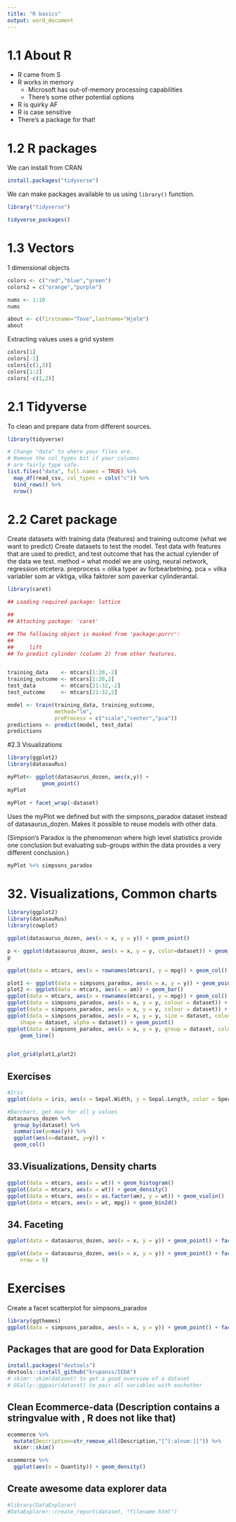 ```yaml
---
title: "R basics"
output: word_document
---
```


# 1.1 About R
- R came from S
- R works in memory
    + Microsoft has out-of-memory processing capabilities 
    + There's some other potential options
- R is quirky AF
- R is case sensitive
- There's a package for that!

# 1.2 R packages
We can install from CRAN
```r
install.packages("tidyverse")
```

We can make packages available to us using `library()` function.

```r
library("tidyverse")
```

```r
tidyverse_packages()

```

# 1.3 Vectors
1 dimensional objects

```r
colors <- c("red","blue","green")
colors2 = c("orange","purple")

nums <- 1:10
nums

about <- c(firstname="Tove",lastname="Hjelm")
about
```
Extracting values uses a grid system

```r
colors[1]
colors[-1]
colors[c(1,3)]
colors[1:2]
colors[-c(1,2)]

```
# 2.1 Tidyverse

To clean and prepare data from different sources.

```r
library(tidyverse)

# Change "data" to where your files are.
# Remove the col_types bit if your columns
# are fairly type safe.
list.files("data", full.names = TRUE) %>%
  map_df(read_csv, col_types = cols("c")) %>% 
  bind_rows() %>% 
  nrow()
```

# 2.2 Caret package
Create datasets with training data (features) and training outcome (what we want to predict)
Create datasets to test the model. Test data with features that are used to predict, and test outcome that has the actual cylender of the data we test.
method = what model we are using, neural network, regression etcetera. 
preprocess = olika typer av forbearbetning. pca = vilka variabler som ar viktiga, vilka faktorer som paverkar cylinderantal.

```r
library(caret)

## Loading required package: lattice

## 
## Attaching package: 'caret'

## The following object is masked from 'package:purrr':
## 
##     lift
## To predict cylinder (column 2) from other features.


training_data    <- mtcars[1:20,-2]
training_outcome <- mtcars[1:20,2]
test_data        <- mtcars[21:32,-2]
test_outcome     <- mtcars[21:32,2]

model <- train(training_data, training_outcome,
               method="lm",
               preProcess = c("scale","center","pca"))
predictions <- predict(model, test_data)
predictions
```
#2.3 Visualizations

```r
library(ggplot2)
library(datasauRus)

myPlot<- ggplot(datasaurus_dozen, aes(x,y)) +
           geom_point()
myPlot
```
```r
myPlot + facet_wrap(~dataset)
```
Uses the myPlot we defined but with the simpsons_paradox dataset instead of datasaurus_dozen. Makes it possible to reuse models with other data. 

(Simpson’s Paradox is the phenomenon where high level statistics provide one conclusion but evaluating sub-groups within the data provides a very different conclusion.)

```r
myPlot %+% simpsons_paradox
```
# 32. Visualizations, Common charts

```r
library(ggplot2)
library(datasauRus)
library(cowplot)

ggplot(datasaurus_dozen, aes(x = x, y = y)) + geom_point()

p <- ggplot(datasaurus_dozen, aes(x = x, y = y, color=dataset)) + geom_line() + facet_wrap(~dataset)
p

ggplot(data = mtcars, aes(x = rownames(mtcars), y = mpg)) + geom_col() + theme(axis.text.x = element_text(angle = 90))

plot1 <- ggplot(data = simpsons_paradox, aes(x = x, y = y)) + geom_point()
plot2 <- ggplot(data = mtcars, aes(x = am)) + geom_bar()
ggplot(data = mtcars, aes(x = rownames(mtcars), y = mpg)) + geom_col()
ggplot(data = simpsons_paradox, aes(x = x, y = y, colour = dataset)) + geom_jitter(width = 5)
ggplot(data = simpsons_paradox, aes(x = x, y = y, colour = dataset)) + geom_point(alpha = 0.5)
ggplot(data = simpsons_paradox, aes(x = x, y = y, size = dataset, colour = dataset, 
    shape = dataset, alpha = dataset)) + geom_point()
ggplot(data = simpsons_paradox, aes(x = x, y = y, group = dataset, colour = dataset)) + 
    geom_line()


plot_grid(plot1,plot2)

```

## Exercises
```r

#Iris
ggplot(data = iris, aes(x = Sepal.Width, y = Sepal.Length, color = Species, size = Petal.Width+Petal.Length)) + geom_point(alpha = 0.8)

#Barchart, get max for all y values
datasaurus_dozen %>%
  group_by(dataset) %>%
  summarise(y=max(y)) %>%
  ggplot(aes(x=dataset, y=y)) +
  geom_col()


```
## 33.Visualizations, Density charts

```r
ggplot(data = mtcars, aes(x = wt)) + geom_histogram()
ggplot(data = mtcars, aes(x = wt)) + geom_density()
ggplot(data = mtcars, aes(x = as.factor(am), y = wt)) + geom_violin()
ggplot(data = mtcars, aes(x = wt, mpg)) + geom_bin2d()
```

## 34. Faceting
```r
ggplot(data = datasaurus_dozen, aes(x = x, y = y)) + geom_point() + facet_wrap(~dataset)

ggplot(data = datasaurus_dozen, aes(x = x, y = y)) + geom_point() + facet_wrap(~dataset, 
    nrow = 5)
```
# Exercises
Create a facet scatterplot for simpsons_paradox

```r
library(ggthemes)
ggplot(data = simpsons_paradox, aes(x = x, y = y)) + geom_point() + facet_wrap(~dataset) + theme_classic()
```
## Packages that are good for Data Exploration

```r
install.packages("devtools")
devtools::install_github("krupanss/IEDA")
# skimr::skim(dataset) to get a good overview of a dataset
# GGally::ggpair(dataset) to pair all variables with eachother

```
## Clean Ecommerce-data (Description contains a stringvalue with \x, R does not like that)

```r
ecommerce %>%
  mutate(Description=str_remove_all(Description,"[^[:alnum:]]")) %>% 
  skimr::skim()

```

```r
ecommerce %>% 
  ggplot(aes(x = Quantity)) + geom_density()
```
## Create awesome data explorer data
```r
#library(DataExplorer)
#DataExplorer::create_report(dataset, "filename.html")
```



